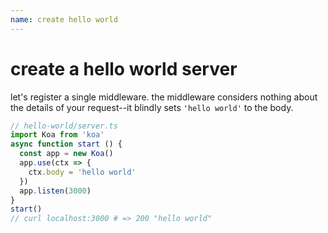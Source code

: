 ```yaml
---
name: create hello world
---
```

# create a hello world server

let's register a single middleware.  the middleware considers nothing about the
details of your request--it blindly sets `'hello world'` to the body.

```typescript
// hello-world/server.ts
import Koa from 'koa'
async function start () {
  const app = new Koa()
  app.use(ctx => {
    ctx.body = 'hello world'
  })
  app.listen(3000)
}
start()
// curl localhost:3000 # => 200 "hello world"
```
